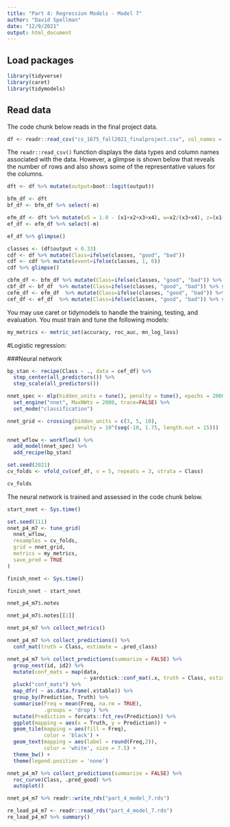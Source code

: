 ```yaml
---
title: "Part 4: Regression Models - Model 7"
author: "David Spellman"
date: "12/9/2021"
output: html_document
---
```


## Load packages
```r
library(tidyverse)
library(caret)
library(tidymodels)
```

## Read data

The code chunk below reads in the final project data.  

```r
df <- readr::read_csv("cs_1675_fall2021_finalproject.csv", col_names = TRUE)
```

The `readr::read_csv()` function displays the data types and column names associated with the data. However, a glimpse is shown below that reveals the number of rows and also shows some of the representative values for the columns.  

```r
dft <- df %>% mutate(output=boot::logit(output))

bfm_df <- dft
bf_df <- bfm_df %>% select(-m)

efm_df <- dft %>% mutate(x5 = 1.0 - (x1+x2+x3+x4), w=x2/(x3+x4), z=(x1+x2)/(x4+x5), t=v1*v2)
ef_df <- efm_df %>% select(-m)

ef_df %>% glimpse()
```

```r

classes <- (df$output < 0.33)
cdf <- df %>% mutate(Class=ifelse(classes, "good", "bad"))
cdf <- cdf %>% mutate(event=ifelse(classes, 1, 0))
cdf %>% glimpse()

cbfm_df <- bfm_df %>% mutate(Class=ifelse(classes, "good", "bad")) %>% select(-output)
cbf_df <- bf_df  %>% mutate(Class=ifelse(classes, "good", "bad")) %>% select(-output)
cefm_df <- efm_df  %>% mutate(Class=ifelse(classes, "good", "bad")) %>% select(-output)
cef_df <- ef_df  %>% mutate(Class=ifelse(classes, "good", "bad")) %>% select(-output)

```


You may use caret or tidymodels to handle the training, testing, and evaluation.
You must train and tune the following models:

```r
my_metrics <- metric_set(accuracy, roc_auc, mn_log_loss)
```

#Logistic regression:

###Neural network

```r
bp_stan <- recipe(Class ~ ., data = cef_df) %>% 
  step_center(all_predictors()) %>% 
  step_scale(all_predictors())
```

```r
nnet_spec <- mlp(hidden_units = tune(), penalty = tune(), epochs = 2000) %>% 
  set_engine("nnet", MaxNWts = 2000, trace=FALSE) %>% 
  set_mode("classification")

nnet_grid <- crossing(hidden_units = c(3, 5, 10),
                      penalty = 10^(seq(-10, 1.75, length.out = 15)))

nnet_wflow <- workflow() %>% 
  add_model(nnet_spec) %>% 
  add_recipe(bp_stan)
```

```r
set.seed(2021)
cv_folds <- vfold_cv(cef_df, v = 5, repeats = 3, strata = Class)

cv_folds
```

The neural network is trained and assessed in the code chunk below.  

```r
start_nnet <- Sys.time() 

set.seed(111)
nnet_p4_m7 <- tune_grid(
  nnet_wflow,
  resamples = cv_folds,
  grid = nnet_grid,
  metrics = my_metrics,
  save_pred = TRUE
)

finish_nnet <- Sys.time()

finish_nnet - start_nnet

nnet_p4_m7$.notes

```


```r

nnet_p4_m7$.notes[[1]]

nnet_p4_m7 %>% collect_metrics()

```

```r
nnet_p4_m7 %>% collect_predictions() %>% 
  conf_mat(truth = Class, estimate = .pred_class)
```

```r

nnet_p4_m7 %>% collect_predictions(summarize = FALSE) %>% 
  group_nest(id, id2) %>% 
  mutate(conf_mats = map(data, 
                         ~ yardstick::conf_mat(.x, truth = Class, estimate = .pred_class))) %>% 
  pluck("conf_mats") %>% 
  map_dfr( ~ as.data.frame(.x$table)) %>% 
  group_by(Prediction, Truth) %>% 
  summarise(Freq = mean(Freq, na.rm = TRUE),
            .groups = 'drop') %>% 
  mutate(Prediction = forcats::fct_rev(Prediction)) %>% 
  ggplot(mapping = aes(x = Truth, y = Prediction)) +
  geom_tile(mapping = aes(fill = Freq),
            color = 'black') +
  geom_text(mapping = aes(label = round(Freq,2)),
            color = 'white', size = 7.5) +
  theme_bw() +
  theme(legend.position = 'none')

```

```r

nnet_p4_m7 %>% collect_predictions(summarize = FALSE) %>% 
  roc_curve(Class, .pred_good) %>% 
  autoplot()

```

```r
nnet_p4_m7 %>% readr::write_rds("part_4_model_7.rds")
```

```r
re_load_p4_m7 <- readr::read_rds("part_4_model_7.rds")
re_load_p4_m7 %>% summary()
```


